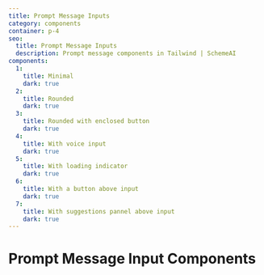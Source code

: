 ```yaml
---
title: Prompt Message Inputs
category: components
container: p-4
seo:
  title: Prompt Message Inputs
  description: Prompt message components in Tailwind | SchemeAI
components:
  1:
    title: Minimal
    dark: true
  2:
    title: Rounded
    dark: true
  3:
    title: Rounded with enclosed button
    dark: true
  4:
    title: With voice input
    dark: true
  5:
    title: With loading indicator
    dark: true
  6:
    title: With a button above input
    dark: true
  7:
    title: With suggestions pannel above input
    dark: true
---
```


# Prompt Message Input Components

<ComponentsList
  componentsData={componentsData}
  componentContainer={componentContainer}
/>
